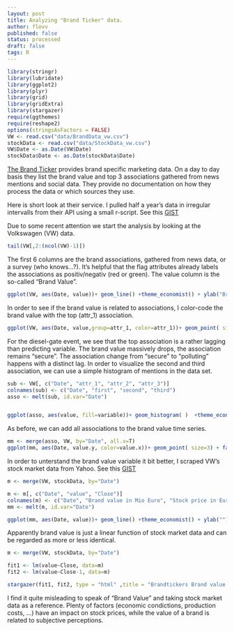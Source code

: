 ```yaml
---
layout: post
title: Analyzing "Brand Ticker" data.
author: flovv
published: false
status: processed
draft: false
tags: R 
---
```




```r
library(stringr)
library(lubridate)
library(ggplot2)
library(plyr)
library(grid)
library(gridExtra)
library(stargazer)
require(ggthemes)
require(reshape2)
options(stringsAsFactors = FALSE)
VW <- read.csv("data/BrandData_vw.csv")
stockData <- read.csv("data/StockData_vw.csv")
VW$Date <- as.Date(VW$Date)
stockData$Date <- as.Date(stockData$Date)
```

[The Brand Ticker](http://www.thebrandticker.com) provides brand specific marketing data. On a day to day basis they list the brand value and top 3 associations gathered from news mentions and social data. They provide no documentation on how they process the data or which sources they use. 

Here is short look at their service.
I pulled half a year's data in irregular intervalls from their API using a small r-script. See this [GIST](https://gist.github.com/flovv/30a74925958908372e98)  

Due to some recent attention we start the analysis by looking at the Volkswagen (VW) data.

```r
tail(VW[,2:(ncol(VW)-1)])
```

The first 6 columns are the brand associations, gathered from news data, or a survey (who knows...?). It's helpful that the flag attributes already labels the associations as positiv/negativ (red or green). The value column is the so-called "Brand Value".


```r
ggplot(VW, aes(Date, value))+ geom_line() +theme_economist() + ylab("Brand value in Mio Euro") + xlab("2015")

```

In order to see if the brand value is related to associations, I color-code the brand value with the top (attr_1) association.


```r

ggplot(VW, aes(Date, value,group=attr_1, color=attr_1))+ geom_point( size=3) +theme_economist() + labs(color="Top Associations") + ylab("Brand value in Mio Euro") + xlab("2015")

```

For the diesel-gate event, we see that the top association is a rather lagging than predicting variable. The brand value massively drops, the association remains "secure". The association change from "secure" to "polluting" happens  with a distinct lag.
In order to visualize the second and third association, we can use a simple histogram of mentions in the data set.

```r
sub <- VW[, c("Date", "attr_1", "attr_2", "attr_3")]
colnames(sub) <- c("Date", "first", "second", "third")
asso <- melt(sub, id.var="Date")


ggplot(asso, aes(value, fill=variable))+ geom_histogram( )  +theme_economist(11) + xlab("Associations") +scale_fill_manual(values=c("#999999", "#E69F00", "#56B4E9"))+ labs(fill="Associations") +theme(axis.text.x = element_text(angle = 90, hjust = 1))
```

As before, we can add all associations to the brand value time series.

```r
mm <- merge(asso, VW, by="Date", all.x=T)
ggplot(mm, aes(Date, value.y, color=value.x))+ geom_point( size=3) + facet_grid(~variable)+theme_economist(6) + labs(color="Top Associations") + ylab("Brand value in Mio Euro") + xlab("2015")
```

In order to unterstand the brand value variable it bit better, I scraped VW's stock market data from Yahoo. See this [GIST](https://gist.github.com/flovv/50ed4495911576040e34)   

```r
m <- merge(VW, stockData, by="Date")

m <- m[, c("Date", "value", "Close")]
colnames(m) <- c("Date", "Brand value in Mio Euro", "Stock price in Euro")
mm <- melt(m, id.var="Date")

ggplot(mm, aes(Date, value))+ geom_line() +theme_economist() + ylab("") + xlab("2015") + facet_wrap(~variable, scale="free_y")
```

Apparently brand value is just a linear function of stock market data and can be regarded as  more or less identical. 

```r
m <- merge(VW, stockData, by="Date")

fit1 <- lm(value~Close, data=m)
fit2 <- lm(value~Close-1, data=m)

stargazer(fit1, fit2, type = "html" ,title = "Brandtickers Brand value has a direct relation to VW's stock price")

```


I find it quite misleading to speak of "Brand Value" and taking stock market data as a reference. Plenty of factors (economic condictions, production costs, ...) have an impact on stock prices, while the value of a brand is related to subjective perceptions. 

